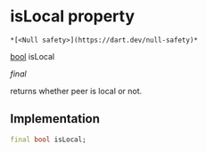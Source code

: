 # isLocal property

    *[<Null safety>](https://dart.dev/null-safety)*

[bool](https://api.flutter.dev/flutter/dart-core/bool-class.html) isLocal

_final_

<p>returns whether peer is local or not.</p>

## Implementation

```dart
final bool isLocal;


```
